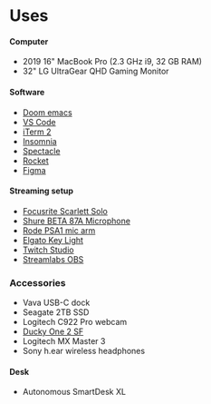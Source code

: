 
<SEO title="uses" />

# Uses

#### Computer

- 2019 16" MacBook Pro (2.3 GHz i9, 32 GB RAM)
- 32" LG UltraGear QHD Gaming Monitor

#### Software

- [Doom emacs](https://github.com/hlissner/doom-emacs)
- [VS Code](https://visualstudio.com/)
- [iTerm 2](https://iterm2.com/)
- [Insomnia](https://insomnia.rest/)
- [Spectacle](https://www.spectacleapp.com/)
- [Rocket](https://matthewpalmer.net/rocket/)
- [Figma](https://www.figma.com/)

#### Streaming setup

- [Focusrite Scarlett Solo](https://focusrite.com/en/usb-audio-interface/scarlett/scarlett-solo)
- [Shure BETA 87A Microphone](https://www.shure.com/en-US/products/microphones/beta_87a)
- [Rode PSA1 mic arm](https://www.rode.com/accessories/psa1)
- [Elgato Key Light](https://www.elgato.com/en/gaming/key-light)
- [Twitch Studio](https://www.twitch.tv/broadcast/studio)
- [Streamlabs OBS](https://streamlabs.com/streamlabs-obs)

### Accessories
- Vava USB-C dock
- Seagate 2TB SSD
- Logitech C922 Pro webcam
- [Ducky One 2 SF](https://mechanicalkeyboards.com/shop/index.php?l=product_detail&p=5800)
- Logitech MX Master 3
- Sony h.ear wireless headphones

#### Desk

- Autonomous SmartDesk XL

